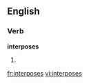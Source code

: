 
==English==

===Verb===
'''interposes'''

# {{third-person singular of|[[interpose]]}}

[[fr:interposes]]
[[vi:interposes]]